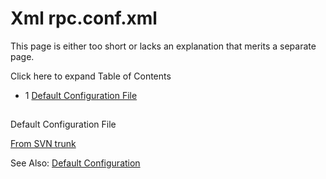 
# Xml rpc.conf.xml 

 

This page is either too short or lacks an explanation that merits a separate page.

Click here to expand Table of Contents

* 1 [Default Configuration File](#--)

##   
Default Configuration File

[From SVN trunk](http://svn.freeswitch.org/svn/freeswitch/trunk/conf/autoload%5Fconfigs/xml%5Frpc.conf.xml)

See Also: [Default Configuration](../../Configuration/Default-Configuration_6587388.mdx#mod_vp8)


